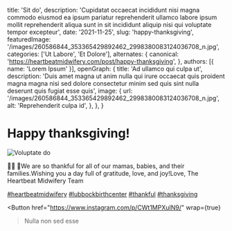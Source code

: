   title: 'Sit do',
  description: 'Cupidatat occaecat incididunt nisi magna commodo eiusmod ea ipsum pariatur reprehenderit ullamco labore ipsum mollit reprehenderit aliqua sunt in sit incididunt aliquip nisi qui voluptate tempor excepteur',
  date: '2021-11-25',
  slug: 'happy-thanksgiving',
  featuredImage: '/images/260586844_353365429892462_2998380083124036708_n.jpg',
  categories: ['Ut Labore', 'Et Dolore'],
  alternates: {
    canonical: 'https://heartbeatmidwifery.com/post/happy-thanksgiving',
  },
  authors: [{ name: 'Lorem Ipsum' }],
  openGraph: {
    title: 'Ad ullamco qui culpa ut',
    description: 'Duis amet magna ut anim nulla qui irure occaecat quis proident magna magna nisi sed dolore consectetur minim sed quis sint nulla deserunt quis fugiat esse quis',
    image: {
      url: '/images/260586844_353365429892462_2998380083124036708_n.jpg',
      alt: 'Reprehenderit culpa id',
    },
  },
}


# Happy thanksgiving!

<Image
  src="/images/260586844_353365429892462_2998380083124036708_n.jpg"
  size="large"
  wrap={true}
  alt="Voluptate do"
/>

🦃🍁 🧡We are so thankful for all of our mamas, babies, and their families.Wishing you a day full of gratitude, love, and joy!Love, The Heartbeat Midwifery Team

[#heartbeatmidwifery](https://www.instagram.com/explore/tags/heartbeatmidwifery/) [#lubbockbirthcenter](https://www.instagram.com/explore/tags/lubbockbirthcenter/) [#thankful](https://www.instagram.com/explore/tags/thankful/) [#thanksgiving](https://www.instagram.com/explore/tags/thanksgiving/)

<Button
  href="https://www.instagram.com/p/CWt1MPXuIN9/"
  wrap={true}
>Nulla non sed esse</Button>
